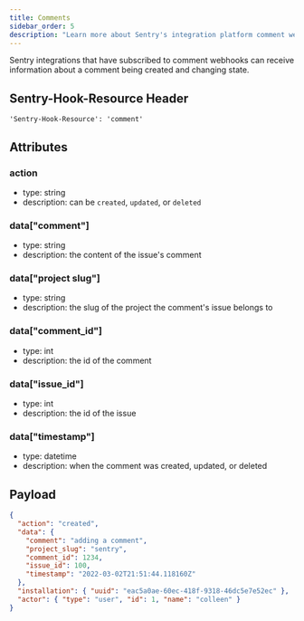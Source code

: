 ```yaml
---
title: Comments
sidebar_order: 5
description: "Learn more about Sentry's integration platform comment webhooks."
---
```


Sentry integrations that have subscribed to comment webhooks can receive information about a comment being created and changing state.

## Sentry-Hook-Resource Header

`'Sentry-Hook-Resource': 'comment'`

## Attributes

### action

- type: string
- description: can be `created`, `updated`, or `deleted`

### data["comment"]

- type: string
- description: the content of the issue's comment

### data["project slug"]

- type: string
- description: the slug of the project the comment's issue belongs to

### data["comment_id"]

- type: int
- description: the id of the comment

### data["issue_id"]

- type: int
- description: the id of the issue

### data["timestamp"]

- type: datetime
- description: when the comment was created, updated, or deleted

## Payload

```json
{
  "action": "created",
  "data": {
    "comment": "adding a comment",
    "project_slug": "sentry",
    "comment_id": 1234,
    "issue_id": 100,
    "timestamp": "2022-03-02T21:51:44.118160Z"
  },
  "installation": { "uuid": "eac5a0ae-60ec-418f-9318-46dc5e7e52ec" },
  "actor": { "type": "user", "id": 1, "name": "colleen" }
}
```
